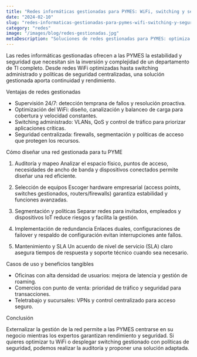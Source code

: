 ```yaml
---
title: "Redes informáticas gestionadas para PYMES: WiFi, switching y seguridad"
date: "2024-02-10"
slug: "redes-informaticas-gestionadas-para-pymes-wifi-switching-y-seguridad"
category: "redes"
image: "/images/blog/redes-gestionadas.jpg"
metaDescription: "Soluciones de redes gestionadas para PYMES: optimiza WiFi, switching y seguridad con gestión profesional y soporte proactivo."
---
```


Las redes informáticas gestionadas ofrecen a las PYMES la estabilidad y seguridad que necesitan sin la inversión y complejidad de un departamento de TI completo. Desde redes WiFi optimizadas hasta switching administrado y políticas de seguridad centralizadas, una solución gestionada aporta continuidad y rendimiento.

Ventajas de redes gestionadas

- Supervisión 24/7: detección temprana de fallos y resolución proactiva.
- Optimización del WiFi: diseño, canalización y balanceo de carga para cobertura y velocidad constantes.
- Switching administrado: VLANs, QoS y control de tráfico para priorizar aplicaciones críticas.
- Seguridad centralizada: firewalls, segmentación y políticas de acceso que protegen los recursos.

Cómo diseñar una red gestionada para tu PYME

1. Auditoría y mapeo
Analizar el espacio físico, puntos de acceso, necesidades de ancho de banda y dispositivos conectados permite diseñar una red eficiente.

2. Selección de equipos
Escoger hardware empresarial (access points, switches gestionados, routers/firewalls) garantiza estabilidad y funciones avanzadas.

3. Segmentación y políticas
Separar redes para invitados, empleados y dispositivos IoT reduce riesgos y facilita la gestión.

4. Implementación de redundancia
Enlaces duales, configuraciones de failover y respaldo de configuración evitan interrupciones ante fallos.

5. Mantenimiento y SLA
Un acuerdo de nivel de servicio (SLA) claro asegura tiempos de respuesta y soporte técnico cuando sea necesario.

Casos de uso y beneficios tangibles

- Oficinas con alta densidad de usuarios: mejora de latencia y gestión de roaming.
- Comercios con punto de venta: prioridad de tráfico y seguridad para transacciones.
- Teletrabajo y sucursales: VPNs y control centralizado para acceso seguro.

Conclusión

Externalizar la gestión de la red permite a las PYMES centrarse en su negocio mientras los expertos garantizan rendimiento y seguridad. Si quieres optimizar tu WiFi o desplegar switching gestionado con políticas de seguridad, podemos realizar la auditoría y proponer una solución adaptada.
